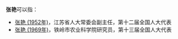 
'''张艳'''可以指：
* [[张艳_(1952年)|张艳 (1952年)]]，江苏省人大常委会副主任，第十二届全国人大代表
* [[张艳_(1969年)|张艳 (1969年)]]，铁岭市农业科学院研究员，第十三届全国人大代表

{{disambig}}